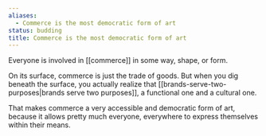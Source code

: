 ```yaml
---
aliases:
  - Commerce is the most democratic form of art
status: budding
title: Commerce is the most democratic form of art
---
```

Everyone is involved in [[commerce]] in some way, shape, or form.

On its surface, commerce is just the trade of goods. But when you dig beneath the surface, you actually realize that [[brands-serve-two-purposes|brands serve two purposes]], a functional one and a cultural one.

That makes commerce a very accessible and democratic form of art, because it allows pretty much everyone, everywhere to express themselves within their means.
